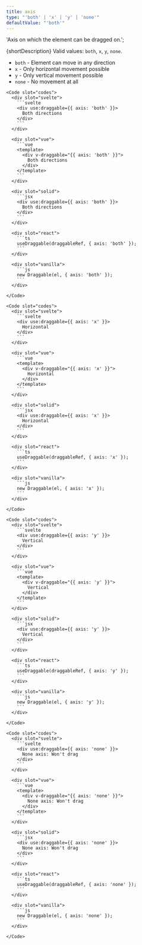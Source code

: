 ```yaml
---
title: axis
type: "'both' | 'x' | 'y' | 'none'"
defaultValue: "'both'"
---
```




  'Axis on which the element can be dragged on.';

{shortDescription} Valid values: `both`, `x`, `y`, `none`.

- `both` - Element can move in any direction
- `x` - Only horizontal movement possible
- `y` - Only vertical movement possible
- `none` - No movement at all

<Examples client:load>
  <Example>
    <BothAxisExample client:visible slot="demo" />

    <Code slot="codes">
      <div slot="svelte">
        ```svelte
        <div use:draggable={{ axis: 'both' }}>
          Both directions
        </div>
        ```
      </div>

      <div slot="vue">
        ```vue
        <template>
          <div v-draggable="{{ axis: 'both' }}">
            Both directions
          </div>
        </template>
        ```
      </div>

      <div slot="solid">
        ```jsx
        <div use:draggable={{ axis: 'both' }}>
          Both directions
        </div>
        ```
      </div>

      <div slot="react">
        ```ts
        useDraggable(draggableRef, { axis: 'both' });
        ```
      </div>

      <div slot="vanilla">
        ```js
        new Draggable(el, { axis: 'both' });
        ```
      </div>

    </Code>

  </Example>

  <Example>
    <XAxisExample client:visible slot="demo" />

    <Code slot="codes">
      <div slot="svelte">
        ```svelte
        <div use:draggable={{ axis: 'x' }}>
          Horizontal
        </div>
        ```
      </div>

      <div slot="vue">
        ```vue
        <template>
          <div v-draggable="{{ axis: 'x' }}">
            Horizontal
          </div>
        </template>
        ```
      </div>

      <div slot="solid">
        ```jsx
        <div use:draggable={{ axis: 'x' }}>
          Horizontal
        </div>
        ```
      </div>

      <div slot="react">
        ```ts
        useDraggable(draggableRef, { axis: 'x' });
        ```
      </div>

      <div slot="vanilla">
        ```js
        new Draggable(el, { axis: 'x' });
        ```
      </div>

    </Code>

  </Example>

  <Example>
    <YAxisExample client:visible slot="demo" />

    <Code slot="codes">
      <div slot="svelte">
        ```svelte
        <div use:draggable={{ axis: 'y' }}>
          Vertical
        </div>
        ```
      </div>

      <div slot="vue">
        ```vue
        <template>
          <div v-draggable="{{ axis: 'y' }}">
            Vertical
          </div>
        </template>
        ```
      </div>

      <div slot="solid">
        ```jsx
        <div use:draggable={{ axis: 'y' }}>
          Vertical
        </div>
        ```
      </div>

      <div slot="react">
        ```ts
        useDraggable(draggableRef, { axis: 'y' });
        ```
      </div>

      <div slot="vanilla">
        ```js
        new Draggable(el, { axis: 'y' });
        ```
      </div>

    </Code>

  </Example>

  <Example>
    <NoneAxisExample client:visible slot="demo" />

    <Code slot="codes">
      <div slot="svelte">
        ```svelte
        <div use:draggable={{ axis: 'none' }}>
          None axis: Won't drag
        </div>
        ```
      </div>

      <div slot="vue">
        ```vue
        <template>
          <div v-draggable="{{ axis: 'none' }}">
            None axis: Won't drag
          </div>
        </template>
        ```
      </div>

      <div slot="solid">
        ```jsx
        <div use:draggable={{ axis: 'none' }}>
          None axis: Won't drag
        </div>
        ```
      </div>

      <div slot="react">
        ```ts
        useDraggable(draggableRef, { axis: 'none' });
        ```
      </div>

      <div slot="vanilla">
        ```js
        new Draggable(el, { axis: 'none' });
        ```
      </div>

    </Code>

  </Example>
</Examples>
